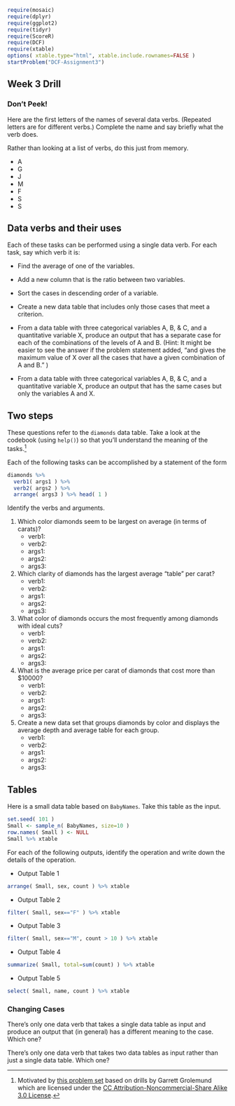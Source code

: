 
```r
require(mosaic)
require(dplyr)
require(ggplot2)
require(tidyr)
require(ScoreR)
require(DCF)
require(xtable)
options( xtable.type="html", xtable.include.rownames=FALSE )
startProblem("DCF-Assignment3")
```

<!--- Control the display of answers -->
<style>
  aside.answer {color:white; background-color:blue; display:none;}
</style>


## Week 3 Drill

### Don't Peek!

Here are the first letters of the names of several data verbs. (Repeated letters are for different verbs.) Complete the name and say briefly what the verb does.

Rather than looking at a list of verbs, do this just from memory.  

* A
* G
* J
* M
* F
* S
* S



## Data verbs and their uses

Each of these tasks can be performed using a single data verb.  For each task, say which verb it is:

* Find the average of one of the variables.

<aside class="answer">
`summarise()`
</aside>

* Add a new column that is the ratio between two variables.

<aside class="answer">
`mutate()`
</aside>

* Sort the cases in descending order of a variable.

<aside class="answer">
`arrange()`
</aside>

* Create a new data table that includes only those cases that meet a criterion.

<aside class="answer">
`filter()`
</aside>

* From a data table with three categorical variables A, B, & C, and a quantitative variable X, produce an output that has a separate case for each of the combinations of the levels of A and B.  (Hint: It might be easier to see the answer if the problem statement added, "and gives the maximum value of X over all the cases that have a given combination of A and B." )

<aside class="answer">
`filter()`
</aside>

* From a data table with three categorical variables A, B, & C, and a quantitative variable X, produce an output that has the same cases but only the variables A and X.

## Two steps

These questions refer to the `diamonds` data table.  Take a look at the codebook (using `help()`) so that you'll understand the meaning of the tasks.^[Motivated by [this problem set](http://www.public.iastate.edu/~hofmann/stat480/homework/dplyr%20drills.html) based on drills by Garrett Grolemund which are licensed under the [CC Attribution-Noncommercial-Share Alike 3.0 License](http://creativecommons.org/licenses/by-nc-sa/3.0/us/).]

Each of the following tasks can be accomplished by a statement of the form
```r
diamonds %>% 
  verb1( args1 ) %>% 
  verb2( args2 ) %>% 
  arrange( args3 ) %>% head( 1 )
```

Identify the verbs and arguments.

1. Which color diamonds seem to be largest on average (in terms of carats)?
    * verb1: 
    * verb2:
    * args1:
    * args2:
    * args3:
#. Which clarity of diamonds has the largest average "table" per carat?
    * verb1: 
    * verb2:
    * args1:
    * args2:
    * args3:
#. What color of diamonds occurs the most frequently among diamonds with ideal cuts? 
    * verb1: 
    * verb2:
    * args1:
    * args2:
    * args3:
#. What is the average price per carat of diamonds that cost more than $10000?
    * verb1: 
    * verb2:
    * args1:
    * args2:
    * args3:
#. Create a new data set that groups diamonds by color and displays the average depth and average table for each group. 
    * verb1: 
    * verb2:
    * args1:
    * args2:
    * args3:
    



## Tables

Here is a small data table based on `BabyNames`.  Take this table as the input.  

```r
set.seed( 101 )
Small <- sample_n( BabyNames, size=10 )
row.names( Small ) <- NULL
Small %>% xtable
```


For each of the following outputs, identify the operation and write down the details of the operation.

* Output Table 1

```r
arrange( Small, sex, count ) %>% xtable
```

* Output Table 2

```r
filter( Small, sex=="F" ) %>% xtable
```

* Output Table 3

```r
filter( Small, sex=="M", count > 10 ) %>% xtable
```

* Output Table 4

```r
summarize( Small, total=sum(count) ) %>% xtable
```

* Output Table 5

```r
select( Small, name, count ) %>% xtable
```







### Changing Cases

There's only one data verb that takes a single data table as input and produce an output that (in general) has a different meaning to the case.  Which one?

<aside class="answer">
`summarise()`
</aside>

There's only one data verb that takes two data tables as input rather than just a single data table.  Which one?

<aside class="answer">
`join()`
</aside>


